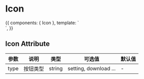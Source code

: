 

<Meta title="图标" component={Icon} />

# Icon

<Preview>
  <Story name="类型">
    {{
      components: { Icon },
      template: `<div style="font-size: 24px">
        <Icon type="download" />
        <Icon type="setting" />
        <Icon type="loading" />
        </div>`,
    }}
  </Story>
</Preview>

## Icon Attribute

| 参数 | 说明     | 类型   | 可选值                | 默认值 |
| ---- | -------- | ------ | --------------------- | ------ |
| type | 按钮类型 | string | setting, download ... | -      |
